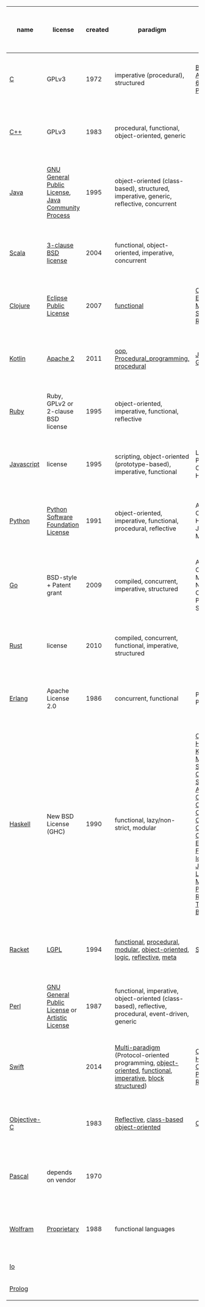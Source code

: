 {| class="wikitable sortable"
|+ Sortable table
|-
! scope="col" | name
! scope="col" | license
! scope="col" | created
! scope="col" | paradigm
! scope="col" | influenced-by
! scope="col" | typing
! scope="col" | GC
! scope="col" | tail call
! scope="col" | pointers to functions
! scope="col" | encapsulation
! scope="col" | polymorphism
! scope="col" | inheritance
! scope="col" | traits
! scope="col" | currying
! scope="col" | lambdas
! scope="col" | functors
! scope="col" | monads
! scope="col" | future, promise, delay, deferred
! scope="col" | optional
! scope="col" | generics
! scope="col" | pattern matching
! scope="col" | VM
|-
| [[C_(programming_language)|C]]
| GPLv3
| 1972
| imperative (procedural), structured
| [[B (programming language)|B]] ([[BCPL]], [[CPL (programming language)|CPL]]), [[ALGOL 68]],[[Assembly language|Assembly]], [[PL/I]], [[FORTRAN]]
| [[Type system|Static]], [[Weak typing|weak]], [[manifest typing|manifest]], [[Nominal type system|nominal]]
| no
| no
| ptf
| encapsulation
| polymorphism
| inheritance
| traits
| [http://asg.unige.ch/site/papers/Dami91a.pdf implementable]
| lambda
| functors
| monads
| future, promise, delay, and deferred
| optional
| generics
| pattern matching
| n/a
|-
| [[C%2B%2B|C++]]
| GPLv3
| 1983
| procedural, functional, object-oriented, generic
|
|
| [[Resource Acquisition Is Initialization|no]]
| maybe
| ptf
| [http://www.cs.mun.ca/~donald/bsc/node13.html yes]
| yes
| yes
| traits
| [http://asg.unige.ch/site/papers/Dami91a.pdf implementable]
| lambda
| functors
| monads
| future, promise, delay, and deferred
| optional
| generics
| pattern matching
| n/a
|-
| [[Java_(programming_language)|Java]]
| [[GNU General Public License]], [[Java Community Process]]
| 1995
| object-oriented (class-based), structured, imperative, generic, reflective, concurrent
|
|
| yes
| no
| via interface?
| [http://www.tutorialspoint.com/java/java_encapsulation.htm yes]
| [http://www.tutorialspoint.com/java/java_polymorphism.htm yes]
| [https://examples.javacodegeeks.com/java-basics/java-inheritance-example/ yes]
| traits
| [http://stackoverflow.com/questions/6134278/does-java-support-currying yes in Java 8]
| lambda
| functors
| monads
| future, promise, delay, and deferred
| optional
| generics
| pattern matching
| [[Java virtual machine]]
|-
| [[Scala_(programming_language)|Scala]]
| [https://en.wikipedia.org/wiki/BSD_licenses#3-clause_license_.28.22Revised_BSD_License.22.2C_.22New_BSD_License.22.2C_or_.22Modified_BSD_License.22.29 3-clause BSD license]
| 2004
| functional, object-oriented, imperative, concurrent
|
|
| yes
| no
| ptf
| yes
| polymorphism
| inheritance
| traits
| currying
| lambda
| functors
| monads
| future, promise, delay, and deferred
| optional
| generics
| pattern matching
| [[Java virtual machine]]
|-
| [[Clojure|Clojure]]
| [[Eclipse Public License]]
| 2007
| [[functional programming|functional]]
| [[Common Lisp]], [[Erlang (programming language)|Erlang]], [[Haskell (programming language)|Haskell]], [[ML (programming language)|ML]], [[Prolog]], [[Scheme (programming language)|Scheme]], [[Java (programming language)|Java]], [[Ruby (programming language)|Ruby]]
| [[dynamic typing|dynamic]], [[strong typing|strong]]
| yes
| [http://clojure.org/about/functional_programming#_recursive_looping no]
| ptf
| encapsulation
| polymorphism
| inheritance
| traits
| currying
| lambda
| functors
| monads
| future, promise, delay, and deferred
| optional
| generics
| pattern matching
| [[Java virtual machine]]
|-
| [[Kotlin (programming language)|Kotlin]]
| [[Apache license|Apache 2]]
| 2011
| [[Object-oriented_programming|oop]], [[Procedural_programming, procedural]]
| [[Java (programming language)|Java]], [[Scala (programming language)|Scala]], [[Groovy (programming language)|Groovy]], [[C Sharp (programming language)|C#]], [[Gosu (programming language)|Gosu]]
| [[Type system#Static type-checking|static]]
| yes
| [http://clojure.org/about/functional_programming#_recursive_looping no]
| ptf
| encapsulation
| polymorphism
| inheritance
| traits
| currying
| lambda
| functors
| monads
| future, promise, delay, and deferred
| optional
| generics
| pattern matching
| [[Java virtual machine]]
|-
| [[Ruby_(programming_language)|Ruby]]
| Ruby, GPLv2 or 2-clause BSD license
| 1995
| object-oriented, imperative, functional, reflective
|
|
| [http://www.rubyinside.com/how-ruby-manages-memory-and-garbage-collection-3006.html yes]
| no
| ptf
| encapsulation
| polymorphism
| inheritance
| traits
| currying
| lambda
| functors
| monads
| future, promise, delay, and deferred
| optional
| generics
| pattern matching
| [[YARV]]
|-
| [[JavaScript|Javascript]]
| license
| 1995
| scripting, object-oriented (prototype-based), imperative, functional
| Lua, Scheme, Perl, Self, Java, C, Python, AWK, HyperTalk
| dynamic, duck
| [https://developer.mozilla.org/en-US/docs/Web/JavaScript/Memory_Management yes]
| no (maybe in ES6)
| ptf
| encapsulation
| polymorphism
| inheritance
| traits
| currying
| lambda
| functors
| monads
| future, promise, delay, and deferred
| optional
| generics
| pattern matching
| [[JavaScript engine]]
|-
| [[Python_(programming_language)|Python]]
| [https://en.wikipedia.org/wiki/Python_Software_Foundation_License Python Software Foundation License]
| 1991
| object-oriented, imperative, functional, procedural, reflective
| ABC, ALGOL 68, C, C++, Dylan, Haskell, Icon, Java, Lisp, Modula‑3, Perl
| duck, dynamic, strong, gradual (as of Python 3.5)
| yes
| no
| ptf
| encapsulation
| polymorphism
| inheritance
| traits
| currying
| lambda
| functors
| monads
| future, promise, delay, and deferred
| optional
| generics
| pattern matching
| PVM
|-
| [[Go_(programming_language)|Go]]
| BSD-style + Patent grant
| 2009
| compiled, concurrent, imperative, structured
| Alef, APL, BCPL, C, CSP, Limbo, Modula, Newsqueak, Oberon, occam, Pascal, Python, Smalltalk
| strong, static, inferred, structural
| yes
| [https://groups.google.com/forum/#!msg/golang-nuts/nOS2FEiIAaM/miAg83qEn-AJ no]
| [http://stackoverflow.com/questions/3601796/can-we-have-function-pointers-in-google-go yes]
| encapsulation
| polymorphism
| inheritance
| traits
| currying
| lambda
| functors
| monads
| future, promise, delay, and deferred
| optional
| generics
| pattern matching
| n/a
|-
| [[Rust_(programming_language)|Rust]]
| license
| 2010
| compiled, concurrent, functional, imperative, structured
|
|
| [https://doc.rust-lang.org/std/sync/struct.Arc.html no]
| [https://mail.mozilla.org/pipermail/rust-dev/2013-April/003557.html no]
| ptf
| encapsulation
| polymorphism
| inheritance
| traits
| currying
| lambda
| functors
| monads
| future, promise, delay, and deferred
| optional
| generics
| pattern matching
| not at runtime / LLVM at compile
|-
| [[Erlang_(programming_language)|Erlang]]
| Apache License 2.0
| 1986
| concurrent, functional
| Prolog, Smalltalk, PLEX
| dynamic, strong
| yes
| yes
| ptf
| encapsulation
| polymorphism
| inheritance
| traits
| currying
| lambda
| functors
| monads
| future, promise, delay, and deferred
| optional
| generics
| pattern matching
| BEAM
|-
| [[Haskell_(programming_language)|Haskell]]
| New BSD License (GHC)
| 1990
| functional, lazy/non-strict, modular
| [[Clean (programming language)|Clean]], [[FP (programming language)|FP]], [[Gofer (programming language)|Gofer]], [[Hope (programming language)|Hope]], [[Id (programming language)|Id]], [[ISWIM]], [[Kent Recursive Calculator|KRC]], [[Lisp (programming language)|Lisp]], [[Miranda (programming language)|Miranda]], [[ML (programming language)|ML]] and [[Standard ML]], [[Orwell (programming language)|Orwell]], [[SASL (programming language)|SASL]], [[Scheme (programming language)|Scheme]], [[SISAL]], [[Agda (theorem prover)|Agda]], [[Bluespec, Inc.|Bluespec]],{{sfn|Hudak|Hughes|Peyton Jones|Wadler|2007|p=12-38,43}} [[C++11]]/[[Concepts (C++)|Concepts]], [[C Sharp (programming language)|C#]]/[[Language Integrated Query|LINQ]], [[CAL (Quark Framework)|CAL]],{{Citation needed|date=February 2012}} [[Cayenne (programming language)|Cayenne]],{{sfn|Hudak|Hughes|Peyton Jones|Wadler|2007|pp=12-45–46}} [[Clean (programming language)|Clean]], [[Clojure]], [[CoffeeScript]], [[Curry (programming language)|Curry]], [[Elm (programming language)|Elm]], [[Epigram (programming language)|Epigram]], [[Escher (programming language)|Escher]], [[F Sharp (programming language)|F#]], [[Frege (programming language)|Frege]], [[Hack (programming language)|Hack]], [[Idris (programming language)|Idris]], [[Isabelle theorem prover|Isabelle]], [[Java (programming language)|Java]]/[[Generics in Java|Generics]], [[LiveScript]], [[Mercury (programming language)|Mercury]], [[Ωmega interpreter|Omega]], [[Perl 6]], [[Python (programming language)|Python]], [[Rust (programming language)|Rust]], [[Scala (programming language)|Scala]], [[Swift (Apple programming language)|Swift]], [[Timber (programming language)|Timber]], [[Visual Basic .NET|Visual Basic 9.0]]
| [[static typing|static]], [[strong typing|strong]], [[type inference|inferred]]
| [https://wiki.haskell.org/GHC/Memory_Management yes]
| [https://wiki.haskell.org/Tail_recursion yes]
| ptf
| encapsulation
| polymorphism
| inheritance
| traits
| currying
| lambda
| functors
| monads
| future, promise, delay, and deferred
| optional
| generics
| pattern matching
| n/a
|-
| [[Racket_(programming_language)|Racket]]
| [[GNU Lesser General Public License|LGPL]]
| 1994
| [[functional programming|functional]], [[procedural programming|procedural]], [[modular programming|modular]], [[object-oriented programming|object-oriented]], [[logic programming|logic]], [[reflection (computer science)|reflective]], [[metaprogramming|meta]]
| [[Scheme (programming language)|Scheme]], [[Eiffel (programming language)|Eiffel]]
| [[dynamic typing|Dynamic]], [[strong typing|strong]], [[static typing|static]]
| yes
| yes
| ptf
| encapsulation
| polymorphism
| inheritance
| traits
| currying
| lambda
| functors
| monads
| future, promise, delay, and deferred
| optional
| generics
| pattern matching
| Racket virtual machine + JIT compiler
|-
| [[Perl_6|Perl]]
| [[GNU General Public License]] or [[Artistic License]]
| 1987
| functional, imperative, object-oriented (class-based), reflective, procedural, event-driven, generic
|
| [[dynamic typing|dynamic]], [[static typing|static]], [[gradual typing|gradual]]
| yes
| no
| ptf
| encapsulation
| polymorphism
| inheritance
| traits
| currying
| lambda
| functors
| monads
| future, promise, delay, and deferred
| optional
| generics
| pattern matching
| Parrot virtual machine
|-
| [[Swift_(programming_language)|Swift]]
|
| 2014
| [[Multi-paradigm programming language|Multi-paradigm]] (Protocol-oriented programming, [[Object-oriented programming|object-oriented]], [[Functional programming|functional]], [[Imperative programming|imperative]], [[Block (programming)|block structured]])
| [[C Sharp (programming language)|C#]], [[CLU (programming language)|CLU]], [[D (programming language)|D]], [[Haskell (programming language)|Haskell]], [[Objective-C]], [[Python (programming language)|Python]], [[Rust (programming language)|Rust]], [[Ruby (programming language)|Ruby]]
| [[Type system#Static type-checking|Static]], [[strong typing|strong]], [[type inference|inferred]]
| [https://www.natashatherobot.com/functional-swift-tail-recursion/ no]
| [https://developer.apple.com/library/ios/documentation/Swift/Conceptual/Swift_Programming_Language/AutomaticReferenceCounting.html no]
| ptf
| encapsulation
| polymorphism
| inheritance
| traits
| [http://asg.unige.ch/site/papers/Dami91a.pdf implementable]
| lambda
| functors
| monads
| future, promise, delay, and deferred
| optional
| generics
| pattern matching
| native code (via LLVM)
|-
| [[Objective-C|Objective-C]]
|
| 1983
| [[reflection (computer science)|Reflective]], [[class-based programming|class-based]] [[object-oriented programming|object-oriented]]
| [[C (programming language)|C]], [[Smalltalk]]
| [[Static typing|static]], [[Dynamic typing|dynamic]], [[Weak typing|weak]]
| no
| no
| ptf
| encapsulation
| polymorphism
| inheritance
| traits
| currying
| lambda
| functors
| monads
| future, promise, delay, and deferred
| optional
| generics
| pattern matching
| native machine code
|-
| [[Pascal_(programming_language)|Pascal]]
| depends on vendor
| 1970
| {{hlist |[[Imperative programming|Imperative]] |[[Structured programming|Structured]]}}
|
| {{hlist |[[Static typing|Static]] |[[Strong and weak typing|Strong]] |[[type system#Safely and unsafely typed systems|Safe]]}}
| [http://stackoverflow.com/questions/5900583/garbage-collection-in-sml-java-c-pascal no]
| [http://stackoverflow.com/questions/27596248/why-languages-such-as-c-pascal-cannot-implement-tail-recursion no]
| ptf
| encapsulation
| polymorphism
| inheritance
| traits
| currying
| lambda
| functors
| monads
| future, promise, delay, and deferred
| optional
| generics
| pattern matching
| n/a
|-
| [[Wolfram_Language|Wolfram]]
| [[Proprietary license|Proprietary]]
| 1988
| functional languages
|
| term-rewriting, functional, procedural, array
| no maybe
| no maybe
| ptf
| encapsulation
| polymorphism
| inheritance
| traits
| currying
| lambda
| functors
| monads
| future, promise, delay, and deferred
| optional
| generics
| pattern matching
| [http://reference.wolfram.com/cloudplatform/Compile/tutorial/Operation.html Wolfram Language virtual machine]
|-
| [[Io]]
|
|
|
|
|
|
|
|
|
|
|
|
|
|
|
|
|
|
|
|
|
|-
| [[Prolog]]
|
|
|
|
|
|
|
|
|
|
|
|
|
|
|
|
|
|
|
|
|
|}

